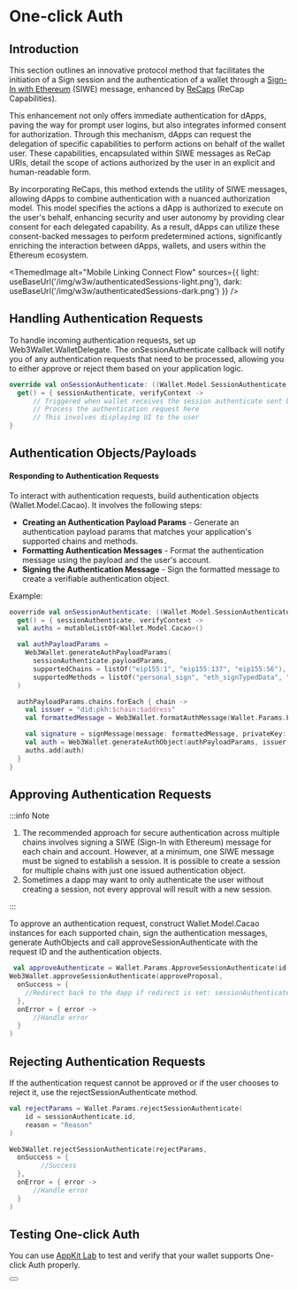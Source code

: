
# One-click Auth

## Introduction

This section outlines an innovative protocol method that facilitates the initiation of a Sign session and the authentication of a wallet through a [Sign-In with Ethereum](https://eips.ethereum.org/EIPS/eip-4361) (SIWE) message, enhanced by [ReCaps](https://eips.ethereum.org/EIPS/eip-5573) (ReCap Capabilities).

This enhancement not only offers immediate authentication for dApps, paving the way for prompt user logins, but also integrates informed consent for authorization. Through this mechanism, dApps can request the delegation of specific capabilities to perform actions on behalf of the wallet user. These capabilities, encapsulated within SIWE messages as ReCap URIs, detail the scope of actions authorized by the user in an explicit and human-readable form.

By incorporating ReCaps, this method extends the utility of SIWE messages, allowing dApps to combine authentication with a nuanced authorization model. This model specifies the actions a dApp is authorized to execute on the user's behalf, enhancing security and user autonomy by providing clear consent for each delegated capability. As a result, dApps can utilize these consent-backed messages to perform predetermined actions, significantly enriching the interaction between dApps, wallets, and users within the Ethereum ecosystem.

<ThemedImage
  alt="Mobile Linking Connect Flow"
  sources={{
    light: useBaseUrl('/img/w3w/authenticatedSessions-light.png'),
    dark: useBaseUrl('/img/w3w/authenticatedSessions-dark.png')
  }}
/>

## Handling Authentication Requests

To handle incoming authentication requests, set up Web3Wallet.WalletDelegate. The onSessionAuthenticate callback will notify you of any authentication requests that need to be processed, allowing you to either approve or reject them based on your application logic.

```kotlin
override val onSessionAuthenticate: ((Wallet.Model.SessionAuthenticate, Wallet.Model.VerifyContext) -> Unit)
  get() = { sessionAuthenticate, verifyContext ->
      // Triggered when wallet receives the session authenticate sent by a Dapp
      // Process the authentication request here
      // This involves displaying UI to the user
}
```

## Authentication Objects/Payloads

#### Responding to Authentication Requests

To interact with authentication requests, build authentication objects (Wallet.Model.Cacao). It involves the following steps:

- **Creating an Authentication Payload Params** - Generate an authentication payload params that matches your application's supported chains and methods.
- **Formatting Authentication Messages** - Format the authentication message using the payload and the user's account.
- **Signing the Authentication Message** - Sign the formatted message to create a verifiable authentication object.

Example:

```kotlin
ooverride val onSessionAuthenticate: ((Wallet.Model.SessionAuthenticate, Wallet.Model.VerifyContext) -> Unit)
  get() = { sessionAuthenticate, verifyContext ->
  val auths = mutableListOf<Wallet.Model.Cacao>()

  val authPayloadParams =
    Web3Wallet.generateAuthPayloadParams(
      sessionAuthenticate.payloadParams,
      supportedChains = listOf("eip155:1", "eip155:137", "eip155:56"), // Note: Only EVM chains are supported
      supportedMethods = listOf("personal_sign", "eth_signTypedData", "eth_sign")
  )

  authPayloadParams.chains.forEach { chain ->
    val issuer = "did:pkh:$chain:$address"
    val formattedMessage = Web3Wallet.formatAuthMessage(Wallet.Params.FormatAuthMessage(authPayloadParams, issuer))

    val signature = signMessage(message: formattedMessage, privateKey: privateKey) //Note: Assume `signMessage` is a function you've implemented to sign messages.
    val auth = Web3Wallet.generateAuthObject(authPayloadParams, issuer, signature)
    auths.add(auth)
  }
}
```

## Approving Authentication Requests

:::info Note

1. The recommended approach for secure authentication across multiple chains involves signing a SIWE (Sign-In with Ethereum) message for each chain and account. However, at a minimum, one SIWE message must be signed to establish a session. It is possible to create a session for multiple chains with just one issued authentication object.
2. Sometimes a dapp may want to only authenticate the user without creating a session, not every approval will result with a new session.

:::

To approve an authentication request, construct Wallet.Model.Cacao instances for each supported chain, sign the authentication messages, generate AuthObjects and call approveSessionAuthenticate with the request ID and the authentication objects.

```kotlin
 val approveAuthenticate = Wallet.Params.ApproveSessionAuthenticate(id = sessionAuthenticate.id, auths = auths)
Web3Wallet.approveSessionAuthenticate(approveProposal,
  onSuccess = {
    //Redirect back to the dapp if redirect is set: sessionAuthenticate.participant.metadata?.redirect
  },
  onError = { error ->
      //Handle error
  }
)
```

## Rejecting Authentication Requests

If the authentication request cannot be approved or if the user chooses to reject it, use the rejectSessionAuthenticate method.

```kotlin
val rejectParams = Wallet.Params.rejectSessionAuthenticate(
    id = sessionAuthenticate.id,
    reason = "Reason"
)

Web3Wallet.rejectSessionAuthenticate(rejectParams,
  onSuccess = {
        //Success
  },
  onError = { error ->
      //Handle error
  }
)
```

## Testing One-click Auth

You can use [AppKit Lab](https://appkit-lab.reown.com/library/ethers-siwe/) to test and verify that your wallet supports One-click Auth properly.

<Button name="Test One-click Auth" url="https://appkit-lab.reown.com/library/ethers-siwe/" />
